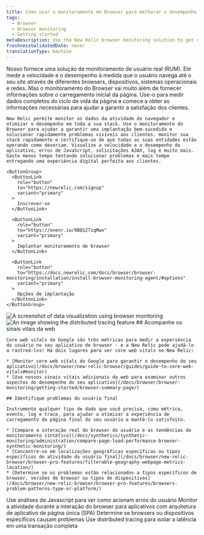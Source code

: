 ```yaml
---
title: Como usar o monitoramento de Browser para melhorar o desempenho do seu site
tags:
  - Browser
  - Browser monitoring
  - Getting started
metaDescription: Use the New Relic browser monitoring solution to get deep visibility and actionable insights into real users' experiences on your website.
freshnessValidatedDate: never
translationType: machine
---
```







<SideBySide>
  <Side>
    Nosso <InlinePopover type="browser"/>fornece uma solução de monitoramento de usuário real (RUM). Ele mede a velocidade e o desempenho à medida que o usuário navega até o seu site através de diferentes browsers, dispositivos, sistemas operacionais e redes. Mas o monitoramento do Browser vai muito além de fornecer informações sobre o carregamento inicial da página. Use-o para medir dados completos do ciclo de vida da página e comece a obter as informações necessárias para ajudar a garantir a satisfação dos clientes.

    New Relic permite monitor os dados da atividade do navegador e otimizar o desempenho em toda a sua stack. Use o monitoramento do Browser para ajudar a garantir uma implantação bem-sucedida e solucionar rapidamente problemas visíveis aos clientes. monitor sua stack rapidamente e certifique-se de que todas as suas entidades estão operando como deveriam. Visualize a velocidade e o desempenho do aplicativo, erros de JavaScript, solicitações AJAX, log e muito mais. Gaste menos tempo tentando solucionar problemas e mais tempo entregando uma experiência digital perfeita aos clientes.

    <ButtonGroup>
      <ButtonLink
        role="button"
        to="https://newrelic.com/signup"
        variant="primary"
      >
        Inscrever-se
      </ButtonLink>

      <ButtonLink
        role="button"
        to="https://onenr.io/0BQ127zqMwx"
        variant="primary"
      >
        Implantar monitoramento de browser
      </ButtonLink>

      <ButtonLink
        role="button"
        to="https://docs.newrelic.com/docs/browser/browser-monitoring/installation/install-browser-monitoring-agent/#options"
        variant="primary"
      >
        Opções de implantação
      </ButtonLink>
    </ButtonGroup>
  </Side>

  <Side>
    <img
      title="Visualizing data"
      alt="A screenshot of data visualization using browser monitoring"
      src={browserDataVisualize}
    />
  </Side>
</SideBySide>

<SideBySide>
  <Side>
    <img
      title="Real User Monitoring with New Relic"
      alt="An image showing the distributed tracing feature"
      src={browserDistributedTracing}
    />
  </Side>

  <Side>
    ## Acompanhe os sinais vitais da web

    Core web vitals do Google são três métricas para medir a experiência do usuário no seu aplicativo de browser - e a New Relic pode ajudá-lo a rastreá-los! Há dois lugares para ver core web vitals no New Relic:

    * [Monitor core web vitals do Google para garantir o desempenho do seu aplicativo](/docs/browser/new-relic-browser/guides/guide-to-core-web-vitals#monitor)
    * [Use nossos sinais vitais adicionais da web para examinar outros aspectos do desempenho do seu aplicativo](/docs/browser/browser-monitoring/getting-started/browser-summary-page/)

    ## Identifique problemas do usuário final

    Instrumento qualquer tipo de dado que você precisa, como métrica, evento, log e trace, para ajudar a otimizar a experiência de carregamento da página final do seu usuário e mantê-lo satisfeito.

    * [Compare a interação real do browser do usuário e as tendências de monitoramento sintético](/docs/synthetics/synthetic-monitoring/administration/compare-page-load-performance-browser-synthetic-monitoring/)
    * [Concentre-se em localizações geográficas específicas ou tipos específicos de atividade do usuário final](/docs/browser/new-relic-browser/browser-pro-features/filterable-geography-webpage-metrics-location/)
    * [Determine se os problemas estão relacionados a tipos específicos de browser, versões de browser ou tipos de dispositivos](/docs/browser/new-relic-browser/browser-pro-features/browsers-problem-patterns-type-or-platform/)
  </Side>
</SideBySide>

<DocTiles>
  <DocTile path="https://docs.newrelic.com/docs/browser/new-relic-browser/browser-pro-features/javascript-errors-page-detect-analyze-errors/">
    Use análises de Javascript para ver como acionam erros do usuário
  </DocTile>

  <DocTile path="https://docs.newrelic.com/docs/browser/single-page-app-monitoring/get-started/introduction-single-page-app-monitoring/">
    Monitor a atividade durante a interação do browser para aplicativos com arquitetura de aplicativo de página única (SPA)
  </DocTile>

  <DocTile path="https://docs.newrelic.com/docs/browser/new-relic-browser/browser-pro-features/browsers-problem-patterns-type-or-platform/">
    Determine se browsers ou dispositivos específicos causam problemas
  </DocTile>

  <DocTile path="https://docs.newrelic.com/docs/browser/new-relic-browser/browser-pro-features/browser-data-distributed-tracing/">
    Use distributed tracing para isolar a latência em uma transação completa
  </DocTile>
</DocTiles>